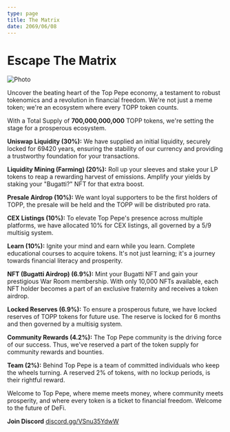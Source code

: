 ```yaml
---
type: page
title: The Matrix
date: 2069/06/08
---
```


# Escape The Matrix


<Image
  src="/images/matrix.png"
  alt="Photo"
  width={1500}
  height={500}
  priority
  className="next-image"
/>

Uncover the beating heart of the Top Pepe economy, a testament to robust tokenomics and a revolution in financial freedom. We're not just a meme token; we're an ecosystem where every TOPP token counts.

With a Total Supply of **700,000,000,000** TOPP tokens, we're setting the stage for a prosperous ecosystem.

**Uniswap Liquidity (30%):** We have supplied an initial liquidity, securely locked for 69420 years, ensuring the stability of our currency and providing a trustworthy foundation for your transactions.

**Liquidity Mining (Farming) (20%):** Roll up your sleeves and stake your LP tokens to reap a rewarding harvest of emissions. Amplify your yields by staking your "Bugatti?" NFT for that extra boost.

**Presale Airdrop (10%):** We want loyal supporters to be the first holders of TOPP, the presale will be held and the TOPP will be distributed pro rata.

**CEX Listings (10%):** To elevate Top Pepe's presence across multiple platforms, we have allocated 10% for CEX listings, all governed by a 5/9 multisig system.

**Learn (10%):** Ignite your mind and earn while you learn. Complete educational courses to acquire tokens. It's not just learning; it's a journey towards financial literacy and prosperity.

**NFT (Bugatti Airdrop) (6.9%):** Mint your Bugatti NFT and gain your prestigious War Room membership. With only 10,000 NFTs available, each NFT holder becomes a part of an exclusive fraternity and receives a token airdrop.

**Locked Reserves (6.9%):** To ensure a prosperous future, we have locked reserves of TOPP tokens for future use. The reserve is locked for 6 months and then governed by a multisig system.

**Community Rewards (4.2%):** The Top Pepe community is the driving force of our success. Thus, we've reserved a part of the token supply for community rewards and bounties.

**Team (2%):** Behind Top Pepe is a team of committed individuals who keep the wheels turning. A reserved 2% of tokens, with no lockup periods, is their rightful reward.

Welcome to Top Pepe, where meme meets money, where community meets prosperity, and where every token is a ticket to financial freedom. Welcome to the future of DeFi.

**Join Discord** [discord.gg/VSnu35YdwW](https://discord.gg/VSnu35YdwW)